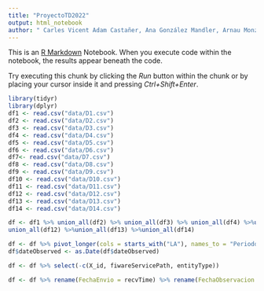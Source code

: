 ```yaml
---
title: "ProyectoTD2022"
output: html_notebook
author: " Carles Vicent Adam Castañer, Ana González Mandler, Arnau Monzó Ferragut, Ivan Alexandrov y Amparo Galvez Vilar"
---
```


This is an [R Markdown](http://rmarkdown.rstudio.com) Notebook. When you execute code within the notebook, the results appear beneath the code. 

Try executing this chunk by clicking the *Run* button within the chunk or by placing your cursor inside it and pressing *Ctrl+Shift+Enter*. 

```r
library(tidyr)
library(dplyr)
df1 <- read.csv("data/D1.csv")
df2 <- read.csv("data/D2.csv")
df3 <- read.csv("data/D3.csv")
df4 <- read.csv("data/D4.csv")
df5 <- read.csv("data/D5.csv")
df6 <- read.csv("data/D6.csv")
df7<- read.csv("data/D7.csv")
df8 <- read.csv("data/D8.csv")
df9 <- read.csv("data/D9.csv")
df10 <- read.csv("data/D10.csv")
df11 <- read.csv("data/D11.csv")
df12 <- read.csv("data/D12.csv")
df13 <- read.csv("data/D13.csv")
df14 <- read.csv("data/D14.csv")

df <- df1 %>% union_all(df2) %>% union_all(df3) %>% union_all(df4) %>%union_all(df5) %>%union_all(df6) %>%union_all(df7) %>%union_all(df8) %>%union_all(df9) %>%union_all(df10) %>%union_all(df11) %>%
union_all(df12) %>%union_all(df13) %>%union_all(df14)

df <- df %>% pivot_longer(cols = starts_with("LA"), names_to = "Periodo", values_to = "Valores", names_prefix = "/")
df$dateObserved <- as.Date(df$dateObserved)

df <- df %>% select(-c(X_id, fiwareServicePath, entityType))

df <- df %>% rename(FechaEnvio = recvTime) %>% rename(FechaObservacion = dateObserved) %>% rename(IdEntidad = entityId)

```
